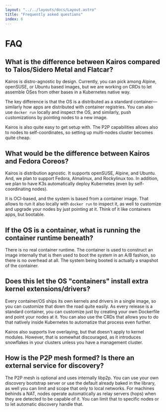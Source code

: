 ```yaml
---
layout: "../../layouts/docs/Layout.astro"
title: "Frequently asked questions"
index: 6
---
```



# FAQ

## What is the difference between Kairos compared to Talos/Sidero Metal and Flatcar?

Kairos is distro-agnostic by design. Currently, you can pick among Alpine, openSUSE, or Ubuntu based images, but we are working on CRDs to let assemble OSes from other bases in a Kubernetes native way.

The key difference is that the OS is a distributed as a standard container—similarly how apps are distributed with container registries. You can also use `docker run` locally and inspect the OS, and similarly, push customizations by pointing nodes to a new image.

Kairos is also quite easy to get setup with. The P2P capabilities allows also to nodes to self-coordinates, so setting up multi-nodes cluster becomes quite cheap.

## What would be the difference between Kairos and Fedora Coreos?

Kairos is distribution agnostic. It supports openSUSE, Alpine, and Ubuntu. And, we plan to support Fedora, Almalinux, and Rockylinux too. In addition, we plan to have K3s automatically deploy Kubernetes (even by self-coordinating nodes).

It is OCI-based, and the system is based from a container image. That allows to run it also locally with `docker run` to inspect it, as well to customize and upgrade your nodes by just pointing at it. Think of it like containers apps, but bootable.

## If the OS is a container, what is running the container runtime beneath?

There is no real container runtime. The container is used to construct an image internally that is then used to boot the system in an A/B fashion, so there is no overhead at all. The system being booted is actually a snapshot of the container.

## Does this let the OS "containers" install extra kernel extensions/drivers?

Every container/OS ships its own kernels and drivers in a single image, so you can customize that down the road quite easily. As every release is a standard container, you can customize just by creating your own Dockerfile and point your nodes at it. You can also use the CRDs that allows you to do that natively inside Kubernetes to automatize that process even further.

Kairos also supports live overlaying, but that doesn't apply to kernel modules.  However, that is somewhat discouraged, as it introduces snowflakes in your clusters unless you have a management cluster.

## How is the P2P mesh formed? Is there an external service for discovery?

The P2P mesh is optional and uses internally libp2p.  You can use your own discovery bootstrap server or use the default already baked in the library, as well you can limit and scope that only to local networks. For machines behinds a NAT, nodes operate automatically as relay servers (hops) when they are detected to be capable of it. You can limit that to specific nodes or to let automatic discovery handle that.